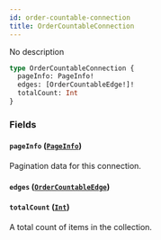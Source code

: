 ```yaml
---
id: order-countable-connection
title: OrderCountableConnection
---
```



No description

```graphql
type OrderCountableConnection {
  pageInfo: PageInfo!
  edges: [OrderCountableEdge!]!
  totalCount: Int
}
```


### Fields

#### `pageInfo` ([`PageInfo`](../../../developer/api-reference/objects/page-info))

Pagination data for this connection.


#### `edges` ([`OrderCountableEdge`](../../../developer/api-reference/objects/order-countable-edge))




#### `totalCount` ([`Int`](../../../developer/api-reference/scalars/int))

A total count of items in the collection.




